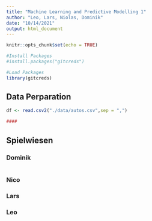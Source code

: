 ```yaml
---
title: "Machine Learning and Predictive Modelling 1"
author: "Leo, Lars, Niolas, Dominik"
date: "10/14/2021"
output: html_document
---
```


```r
knitr::opts_chunk$set(echo = TRUE)

#Install Packages
#install.packages("gitcreds")

#Load Packages
library(gitcreds)


```

## Data Perparation

```r
df <- read.csv2("./data/autos.csv",sep = ",")
```

```r
####
```


## Spielwiesen

### Dominik

```r
```


### Nico

### Lars

### Leo